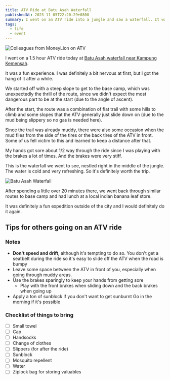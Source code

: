 ```yaml
---
title: ATV Ride at Batu Asah Waterfall
publishedAt: 2023-11-05T22:20:29+0800
summary: I went on an ATV ride into a jungle and saw a waterfall. It was a fun experience and time well spent with colleagues. I also noted down some tips for others going on an ATV ride.
tags:
  - life
  - event
---
```


<Image
  src="/images/atv.png"
  alt="Colleagues from MoneyLion on ATV"
  width={400}
/>

I went on a 1.5 hour ATV ride today at [Batu Asah waterfall near Kampung Kemensah](https://www.alltrails.com/trail/malaysia/selangor/air-terjun-batu-asah).

It was a fun experience. I was definitely a bit nervous at first, but I got the hang of it after a while.

We started off with a steep slope to get to the base camp, which was unexpectedly the thrill of the route,
since we didn't expect the most dangerous part to be at the start (due to the angle of ascent).

After the start, the route was a combination of flat trail with some hills to climb and some slopes that the ATV generally just slide down on (due to the mud being slippery so no gas is needed here).

Since the trail was already muddy, there were also some occasion when the mud flies from the side of the tires or the back tires of the ATV in front.
Some of us fell victim to this and learned to keep a distance after that.

My hands got sore about 1/2 way through the ride since I was playing with the brakes a lot of times. And the brakes were very stiff.

This is the waterfall we went to see, nestled right in the middle of the jungle. The water is cold and very refreshing. So it's definitely worth the trip.

<Image src="/images/waterfall.png" alt="Batu Asah Waterfall" />

After spending a little over 20 minutes there, we went back through similar routes to base camp and had lunch at a local indian banana leaf store.

It was definitely a fun expedition outside of the city and I would definitely do it again.

## Tips for others going on an ATV ride

### Notes

- **Don't speed and drift**, although it's tempting to do so. You don't get a seatbelt during the ride so it's easy to slide off the ATV when the road is bumpy
- Leave some space between the ATV in front of you, especially when going through muddy areas.
- Use the brakes sparingly to keep your hands from getting sore
  - Play with the front brakes when sliding down and the back brakes when going up
- Apply a ton of sunblock if you don't want to get sunburnt
  Go in the morning if it's possible

### Checklist of things to bring

- [ ] Small towel
- [ ] Cap
- [ ] Handsocks
- [ ] Change of clothes
- [ ] Slippers (for after the ride)
- [ ] Sunblock
- [ ] Mosquito repellent
- [ ] Water
- [ ] Ziplock bag for storing valuables
